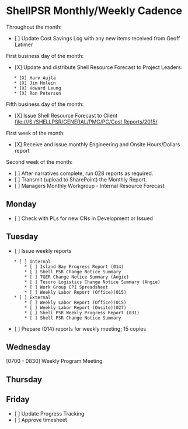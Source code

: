 = ShellPSR Monthly/Weekly Cadence =
Throughout the month:
* [ ] Update Cost Savings Log with any new items received from Geoff Latimer

First business day of the month:
* [X] Update and distribute Shell Resource Forecast to Project Leaders:
	* [X] Harv Aujla
	* [X] Jim Holein
	* [X] Howard Leung
	* [X] Ron Peterson

Fifth business day of the month:
* [X] Issue Shell Resource Forecast to Client [[file:///S:/SHELLPSR/GENERAL/PMC/PC/Cost Reports/2015/]]

First week of the month:
* [X] Receive and issue monthly Engineering and Onsite Hours/Dollars report

Second week of the month:
* [ ] After narratives complete, run 028 reports as required.
* [ ] Transmit (upload to SharePoint) the Monthly Report.
* [ ] Managers Monthly Workgroup - Internal Resource Forecast
 
 
== Monday ==
* [ ] Check with PLs for new CNs in Development or Issued
 
== Tuesday ==
* [ ] Issue weekly reports 
	* [ ] Internal
		* [ ] Island Bay Progress Report (014) 
		* [ ] Shell PSR Change Notice Summary
		* [ ] TGER Change Notice Summary (Angie) 
		* [ ] Tesoro Logistics Change Notice Summary (Angie) 
		* [ ] Work Group CPI Spreadsheet
		* [ ] Weekly Labor Report (Office)(015)
	* [ ] External
		* [ ] Weekly Labor Report (Office)(015)
		* [ ] Weekly Labor Report (Onsite)(027)
		* [ ] Shell PSR Weekly Progress Report (031)
		* [ ] Shell PSR Change Notice Summary
* [ ] Prepare (014) reports for weekly meeting; 15 copies

== Wednesday ==
[0700 - 0830] Weekly Program Meeting
 
== Thursday ==

== Friday == 
* [ ] Update Progress Tracking
* [ ] Approve timesheet
